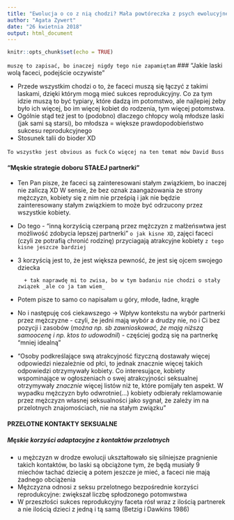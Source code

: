---
title: "Ewolucja o co z nią chodzi? Mała powtóreczka z psych ewolucyjnej, zanim się w to wgłębie"
author: "Agata Zywert"
date: "26 kwietnia 2018"
output: html_document
---

```{r setup, include=FALSE}
knitr::opts_chunk$set(echo = TRUE)
```

`muszę to zapisać, bo inaczej nigdy tego nie zapamiętam`
### "Jakie laski wolą faceci, podejście oczywiste"

* Przede wszystkim chodzi o to, że faceci muszą się łączyć z takimi laskami, dzięki którym mogą mieć sukces reprodukcyjny.
Co za tym idzie muszą to być typiary, które dadzą im potomstwo, ale najlepiej żeby było ich więcej, bo im więcej kobiet do rodzenia, tym więcej potomstwa.
* Ogólnie stąd też jest to (podobno) dlaczego chłopcy wolą młodsze laski (jak sami są starsi), bo młodsza = większe prawdopodobieństwo sukcesu reprodukcyjnego
* Stosunek talii do bioder XD

`To wszystko jest obvious as fuck`
`Co więcej na ten temat mów David Buss`

#### "Męskie strategie doboru **STAŁEJ** partnerki"

* Ten Pan pisze, że faceci są zainteresowani stałym związkiem, bo inaczej nie zaliczą XD W sensie, że bez oznak zaangażowania ze strony mężczyzn, kobiety się z nim nie prześpią i jak nie będzie zainteresowany stałym związkiem to może być odrzucony przez wszystkie kobiety.
* Do tego - "inną korzyścią czerpaną przez mężczyzn z małżeńswtwa jest możliwość zdobycia lepszej partnerki" `o jak kisne XD`, zajęci faceci (czyli ze potrafią chronić rodzinę) przyciagają atrakcyjne kobiety `z tego kisne jeszcze bardziej`
* 3 korzyścią jest to, że jest większa pewność, że jest się ojcem swojego dziecka

        + tak naprawdę mi to zwisa, bo w tym badaniu nie chodzi o stały związek _ale co ja tam wiem_

* Potem pisze to samo co napisałam u góry, młode, ładne, krągłe
* No i następuję coś ciekawszego -> Wpływ kontekstu na wybór partnerki przez mężczyzne - czyli, że jedni mają wybór a drudzy nie, no i Ci bez pozycji i zasobów (_można np. sb zawnioskować, że mają niższą samoocenę i np. ktos to udowodnil_) - częściej godzą się na partnerkę "mniej idealną"
* "Osoby podkreślające swą atrakcyjność fizyczną dostawały więcej odpowiedzi niezależnie od płci, to jednak znacznie więcej takich odpowiedzi otrzymywały kobiety. Co interesujące, kobiety wspominające w ogłoszeniach o swej atrakcyjności seksualnej otrzymywały _znacznie_ więcej listów niż te, które pomijały ten aspekt. W wypadku mężczyzn było odwrotnie(...) kobiety odbierały reklamowanie przez mężczyzn własnej seksualności jako sygnał, że zależy im na przelotnych znajomościach, nie na stałym związku"

#### PRZELOTNE KONTAKTY SEKSUALNE

##### **Męskie korzyści adaptacyjne z kontaktów przelotnych**

* u mężczyzn w drodze ewolucji ukształtowało się silniejsze pragnienie takich kontaktów, bo laski są obciążone tym, że będą musiały 9 miechów tachać dziecię a potem jeszcze je mieć, a faceci nie mają żadnego obciążenia
* Mężczyzna odnosi z seksu przelotnego bezpośrednie korzyści reprodukcyjne: zwiększał liczbę spłodzonego potomwstwa
* W przeszłości sukces reprodukcyjny faceta rósł wraz z ilością partnerek a nie ilością dzieci z jedną i tą samą (Betzig i Dawkins 1986)
